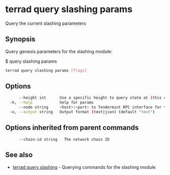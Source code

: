 # terrad query slashing params

Query the current slashing parameters

## Synopsis

Query genesis parameters for the slashing module:

$ <appd> query slashing params

```sh Terrad
terrad query slashing params [flags]
```

## Options

```sh Terrad
      --height int      Use a specific height to query state at (this can error if the node is pruning state)
  -h, --help            help for params
      --node string     <host>:<port> to Tendermint RPC interface for this chain (default "tcp://localhost:26657")
  -o, --output string   Output format (text|json) (default "text")
```

## Options inherited from parent commands

```
      --chain-id string   The network chain ID
```

## See also

* [terrad query slashing](terrad_query_slashing.mdx)	 - Querying commands for the slashing module


